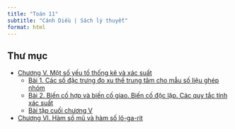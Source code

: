 ---
title: "Toán 11"
subtitle: "Cánh Diều | Sách lý thuyết"
format: html
---

## Thư mục
- [Chương V. Một số yếu tố thống kê và xác suất](chuong-5/index.qmd)
    - [Bài 1. Các số đặc trưng đo xu thế trung tâm cho mẫu số liệu ghép nhóm](chuong-5/bai-1/bai-1-chuong-5-sach-ly-thuyet-canh-dieu-toan-11.qmd)
    - [Bài 2. Biến cố hợp và biến cố giao. Biến cố độc lập. Các quy tắc tính xác suất](chuong-5/bai-2/bai-2-chuong-5-sach-ly-thuyet-canh-dieu-toan-11.qmd)
    - [Bài tập cuối chương V](chuong-5/ba-tap-cuoi-chuong/bai-tap-cuoi-chuong-5.qmd)

- [Chương VI. Hàm số mũ và hàm số lô-ga-rit](chuong-6/index.qmd)